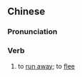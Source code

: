 {{also|跑开}}
==Chinese==
{{zh-forms|s=跑开}}

===Pronunciation===
{{zh-pron
|m=pǎokāi
|c=paau2 hoi1
|cat=v
}}

===Verb===
{{zh-verb}}

# to [[run away]]; to [[flee]]
#: {{zh-x|我 一 開口，她 就  飛快 的 跑開 了|As soon as I opened my mouth, she '''ran away''' at the speed of light|ref={{w2|zh|伍佰}}, {{lang|zh|火山}}}}